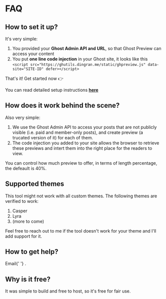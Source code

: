 

<NextBreadcrumb pageName='FAQ' pagepath='faq' />

# FAQ

## How to set it up?

It's very simple:

1. You provided your **Ghost Admin API and URL**, so that Ghost Preview can access your content
2. You put **one line code injection** in your Ghost site, it looks like this `<script src="https://ghutils.dingran.me/static/ghpreview.js" data-site="SITE-ID" defer></script>`

<HStack>
  <div> That's it! Get started now 👉 </div>
  <LoginButtons />
</HStack>

You can read detailed setup instructions [**here**](https://www.dingran.me/ghost-preview-setup/)

## How does it work behind the scene?

Also very simple:

1. We use the Ghost Admin API to access your posts that are not publicly visible (i.e. paid and member-only posts), and create preview (a trucated version of it) for each of them.
2. The code injection you added to your site allows the browser to retrieve these previews and intert them into the right place for the readers to view.

You can control how much preview to offer, in terms of length percentage, the defeault is 40%.

## Supported themes

This tool might not work with all custom themes. The following themes are verified to work:

1. Casper
2. Lyra
3. (more to come)

Feel free to reach out to me if the tool doesn't work for your theme and I'll add support for it.

## How to get help?

<p>
  Email{' '}
  <a
    href='#'
    className='cryptedmail'
    data-name='hello'
    data-domain='dingran'
    data-tld='me'
    onclick="window.location.href = 'mailto:' + this.dataset.name + '@' + this.dataset.domain + '.' + this.dataset.tld; return false;"
  ></a>.
</p>

## Why is it free?

It was simple to build and free to host, so it's free for fair use.

